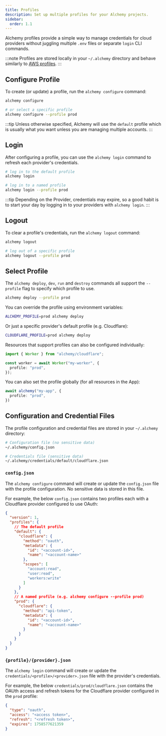 ```yaml
---
title: Profiles
description: Set up multiple profiles for your Alchemy projects.
sidebar:
  order: 1.1
---
```


Alchemy profiles provide a simple way to manage credentials for cloud providers without juggling multiple `.env` files or separate `login` CLI commands.

:::note
Profiles are stored locally in your `~/.alchemy` directory and behave similarly to [AWS profiles](https://docs.aws.amazon.com/cli/latest/userguide/cli-configure-profiles.html).
:::

## Configure Profile

To create (or update) a profile, run the `alchemy configure` command:

```bash
alchemy configure

# or select a specific profile
alchemy configure --profile prod
```

:::tip
Unless otherwise specified, Alchemy will use the `default` profile which is usually what you want unless you are managing multiple accounts.
:::

## Login

After configuring a profile, you can use the `alchemy login` command to refresh each provider's credentials.

```bash
# log in to the default profile
alchemy login

# log in to a named profile
alchemy login --profile prod
```

:::tip
Depending on the Provider, credentials may expire, so a good habit is to start your day by logging in to your providers with `alchemy login`.
:::

## Logout

To clear a profile's credentials, run the `alchemy logout` command:

```bash
alchemy logout

# log out of a specific profile 
alchemy logout --profile prod
```

## Select Profile

The `alchemy deploy`, `dev`, `run` and `destroy` commands all support the `--profile` flag to specify which profile to use.

```bash
alchemy deploy --profile prod
```

You can override the profile using environment variables:

```bash
ALCHEMY_PROFILE=prod alchemy deploy
```

Or just a specific provider's default profile (e.g. Cloudflare):

```bash
CLOUDFLARE_PROFILE=prod alchemy deploy
```

Resources that support profiles can also be configured individually:  
```ts
import { Worker } from "alchemy/cloudflare";

const worker = await Worker("my-worker", {
  profile: "prod",
});
```

You can also set the profile globally (for all resources in the App):
```ts
await alchemy("my-app", {
  profile: "prod",
})
```

## Configuration and Credential Files

The profile configuration and credential files are stored in your `~/.alchemy` directory:

```bash
# Configuration file (no sensitive data)
~/.alchemy/config.json 

# Credentials file (sensitive data)
~/.alchemy/credentials/default/cloudflare.json 
```

### `config.json`

The `alchemy configure` command will create or update the `config.json` file with the profile configuration. No sensitive data is stored in this file.

For example, the below `config.json` contains two profiles each with a Cloudflare provider configured to use OAuth:

```json
{
  "version": 1,
  "profiles": {
    // The default profile
    "default": {
      "cloudflare": {
        "method": "oauth",
        "metadata": {
          "id": "<account-id>",
          "name": "<account-name>"
        },
        "scopes": [
          "account:read",
          "user:read",
          "workers:write"
        ]
      }
    },
    // A named profile (e.g. alchemy configure --profile prod)
    "prod": {
      "cloudflare": {
        "method": "api-token",
        "metadata": {
          "id": "<account-id>",
          "name": "<account-name>"
        }
      }
    }
  }
}
```

### `{profile}/{provider}.json`

The `alchemy login` command will create or update the `credentials/<profile>/<provider>.json` file with the provider's credentials.

For example, the below `credentials/prod/cloudflare.json` contains the OAUth access and refresh tokens for the Cloudflare provider configured in the `prod` profile:

```json
{
  "type": "oauth",
  "access": "<access token>",
  "refresh": "<refresh token>",
  "expires": 1758577621359
}
```
